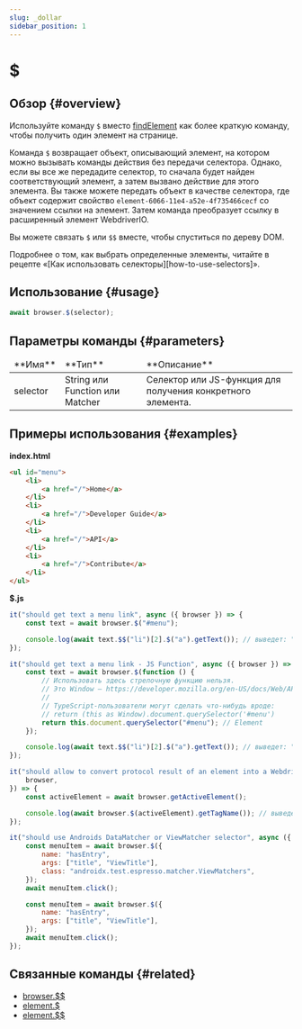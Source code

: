 ```yaml
---
slug: _dollar
sidebar_position: 1
---
```



# $

## Обзор {#overview}

Используйте команду `$` вместо [findElement][find-element] как более краткую команду, чтобы получить один элемент на странице.

Команда `$` возвращает объект, описывающий элемент, на котором можно вызывать команды действия без передачи селектора. Однако, если вы все же передадите селектор, то сначала будет найден соответствующий элемент, а затем вызвано действие для этого элемента. Вы также можете передать объект в качестве селектора, где объект содержит свойство `element-6066-11e4-a52e-4f735466cecf` со значением ссылки на элемент. Затем команда преобразует ссылку в расширенный элемент WebdriverIO.

Вы можете связать `$` или `$$` вместе, чтобы спуститься по дереву DOM.

<Admonition type="info">
    Подробнее о том, как выбрать определенные элементы, читайте в рецепте «[Как использовать
    селекторы][how-to-use-selectors]».
</Admonition>

## Использование {#usage}

```javascript
await browser.$(selector);
```

## Параметры команды {#parameters}

<table>
<thead>
<tr><td>**Имя**</td><td>**Тип**</td><td>**Описание**</td></tr>
</thead>
<tbody>
<tr><td>selector</td><td>String или Function или Matcher</td><td>Селектор или JS-функция для получения конкретного элемента.</td></tr>

</tbody>
</table>

## Примеры использования {#examples}

**index.html**

```html
<ul id="menu">
    <li>
        <a href="/">Home</a>
    </li>
    <li>
        <a href="/">Developer Guide</a>
    </li>
    <li>
        <a href="/">API</a>
    </li>
    <li>
        <a href="/">Contribute</a>
    </li>
</ul>
```

**$.js**

```javascript
it("should get text a menu link", async ({ browser }) => {
    const text = await browser.$("#menu");

    console.log(await text.$$("li")[2].$("a").getText()); // выведет: "API"
});

it("should get text a menu link - JS Function", async ({ browser }) => {
    const text = await browser.$(function () {
        // Использовать здесь стрелочную функцию нельзя.
        // Это Window – https://developer.mozilla.org/en-US/docs/Web/API/Window
        //
        // TypeScript-пользователи могут сделать что-нибудь вроде:
        // return (this as Window).document.querySelector('#menu')
        return this.document.querySelector("#menu"); // Element
    });

    console.log(await text.$$("li")[2].$("a").getText()); // выведет: "API"
});

it("should allow to convert protocol result of an element into a WebdriverIO element", async ({
    browser,
}) => {
    const activeElement = await browser.getActiveElement();

    console.log(await browser.$(activeElement).getTagName()); // выведет активный элемент
});

it("should use Androids DataMatcher or ViewMatcher selector", async ({ browser }) => {
    const menuItem = await browser.$({
        name: "hasEntry",
        args: ["title", "ViewTitle"],
        class: "androidx.test.espresso.matcher.ViewMatchers",
    });
    await menuItem.click();

    const menuItem = await browser.$({
        name: "hasEntry",
        args: ["title", "ViewTitle"],
    });
    await menuItem.click();
});
```

## Связанные команды {#related}

-   [browser.$$](../_dollardollar)
-   [element.$](../../element/_dollar)
-   [element.$$](../../element/_dollardollar)

[find-element]: https://webdriver.io/docs/api/webdriver/#findelement
[how-to-use-selectors]: https://webdriver.io/docs/selectors
